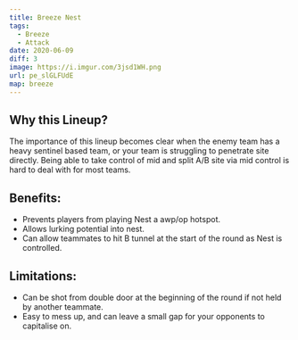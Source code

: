 ```yaml
---
title: Breeze Nest
tags:
  - Breeze
  - Attack
date: 2020-06-09
diff: 3
image: https://i.imgur.com/3jsd1WH.png
url: pe_slGLFUdE
map: breeze
---
```


## Why this Lineup?

The importance of this lineup becomes clear when the enemy team
has a heavy sentinel based team, or your team is struggling to
penetrate site directly. Being able to take control of mid and
split A/B site via mid control is hard to deal with for most
teams.

## Benefits:

- Prevents players from playing Nest a awp/op hotspot.
- Allows lurking potential into nest.
- Can allow teammates to hit B tunnel at the start of the round
  as Nest is controlled.

## Limitations:

- Can be shot from double door at the beginning of the round if
  not held by another teammate.
- Easy to mess up, and can leave a small gap for your opponents
  to capitalise on.

